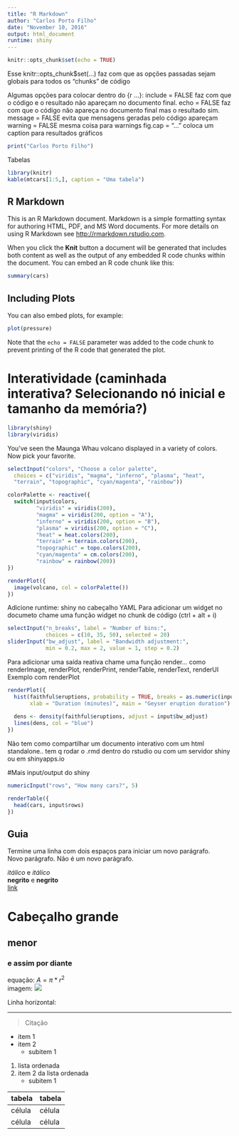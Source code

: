 ```yaml
---
title: "R Markdown"
author: "Carlos Porto Filho"
date: "November 10, 2016"
output: html_document
runtime: shiny
---
```


```r
knitr::opts_chunk$set(echo = TRUE)
```
Esse knitr::opts_chunk$set(...) faz com que as opções passadas sejam globais para todos os "chunks" de código

Algumas opções para colocar dentro do {r ...}: include = FALSE faz com que o código e o resultado não apareçam no documento final. 
echo = FALSE faz com que o código não apareça no documento final mas o resultado sim.
message = FALSE evita que mensagens geradas pelo código apareçam
warning = FALSE mesma coisa para warnings
fig.cap = "..." coloca um caption para resultados gráficos


```r
print("Carlos Porto Filho")
```

Tabelas
```r
library(knitr)
kable(mtcars[1:5,], caption = "Uma tabela")
```


## R Markdown

This is an R Markdown document. Markdown is a simple formatting syntax for authoring HTML, PDF, and MS Word documents. For more details on using R Markdown see <http://rmarkdown.rstudio.com>.

When you click the **Knit** button a document will be generated that includes both content as well as the output of any embedded R code chunks within the document. You can embed an R code chunk like this:

```r
summary(cars)
```

## Including Plots

You can also embed plots, for example:

```r
plot(pressure)
```

Note that the `echo = FALSE` parameter was added to the code chunk to prevent printing of the R code that generated the plot.

# Interatividade (caminhada interativa? Selecionando nó inicial e tamanho da memória?)
```r
library(shiny)
library(viridis)
```

You've seen the Maunga Whau volcano displayed in a variety of colors. Now pick your favorite.

```r
selectInput("colors", "Choose a color palette", 
  choices = c("viridis", "magma", "inferno", "plasma", "heat",
  "terrain", "topographic", "cyan/magenta", "rainbow"))

colorPalette <- reactive({
  switch(input$colors, 
         "viridis" = viridis(200),
         "magma" = viridis(200, option = "A"),
         "inferno" = viridis(200, option = "B"),
         "plasma" = viridis(200, option = "C"),
         "heat" = heat.colors(200),
         "terrain" = terrain.colors(200),
         "topographic" = topo.colors(200),
         "cyan/magenta" = cm.colors(200),
         "rainbow" = rainbow(200))
})

renderPlot({
  image(volcano, col = colorPalette())
})
```

Adicione runtime: shiny no cabeçalho YAML
Para adicionar um widget no documeto chame uma função widget no chunk de código (ctrl + alt + i)
```r
selectInput("n_breaks", label = "Number of bins:",
            choices = c(10, 35, 50), selected = 20)
sliderInput("bw_adjust", label = "Bandwidth adjustment:",
            min = 0.2, max = 2, value = 1, step = 0.2)
```

Para adicionar uma saída reativa chame uma função render... como renderImage, renderPlot, renderPrint, renderTable, renderText, renderUI
Exemplo com renderPlot
```r
renderPlot({
  hist(faithful$eruptions, probability = TRUE, breaks = as.numeric(input$n_breaks),
       xlab = "Duration (minutes)", main = "Geyser eruption duration")
  
  dens <- density(faithful$eruptions, adjust = input$bw_adjust)
  lines(dens, col = "blue")
})
```

Não tem como compartilhar um documento interativo com um html standalone.. tem q rodar o .rmd dentro do rstudio ou com um servidor shiny ou em shinyapps.io

#Mais input/output do shiny
```r
numericInput("rows", "How many cars?", 5)

renderTable({
  head(cars, input$rows)
})
```



## Guia

Termine uma linha com dois espaços para iniciar um novo parágrafo.  
Novo parágrafo.
Não é um novo parágrafo.

*itálico* e _itálico_  
**negrito** e __negrito__  
[link](www.google.com)  

# Cabeçalho grande  
## menor  
### e assim por diante  

equação: $A = \pi*r^{2}$  
imagem: ![](Images/taxa de sucesso para Brodatz.png)  

Linha horizontal:

***

> Citação

* item 1
* item 2
    + subitem 1

1. lista ordenada
2. item 2 da lista ordenada
    + subitem 1
  
tabela | tabela
------ | ------
célula | célula
célula | célula





